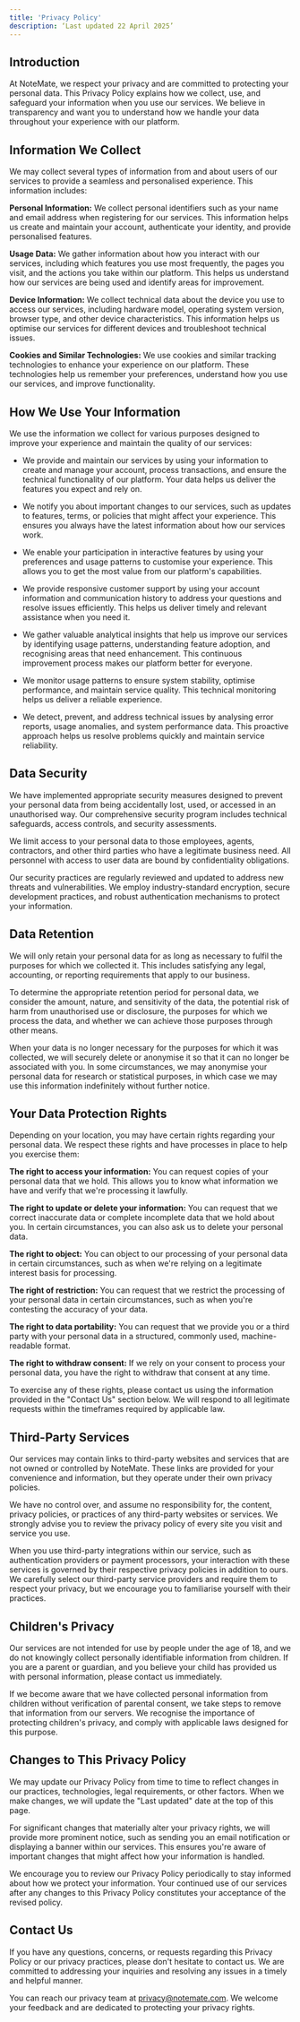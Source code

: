 ```yaml
---
title: 'Privacy Policy'
description: ‘Last updated 22 April 2025’
---
```


## Introduction

At NoteMate, we respect your privacy and are committed to protecting your personal data. This Privacy Policy explains how we collect, use, and safeguard your information when you use our services. We believe in transparency and want you to understand how we handle your data throughout your experience with our platform.

## Information We Collect

We may collect several types of information from and about users of our services to provide a seamless and personalised experience. This information includes:

**Personal Information:** We collect personal identifiers such as your name and email address when registering for our services. This information helps us create and maintain your account, authenticate your identity, and provide personalised features.

**Usage Data:** We gather information about how you interact with our services, including which features you use most frequently, the pages you visit, and the actions you take within our platform. This helps us understand how our services are being used and identify areas for improvement.

**Device Information:** We collect technical data about the device you use to access our services, including hardware model, operating system version, browser type, and other device characteristics. This information helps us optimise our services for different devices and troubleshoot technical issues.

**Cookies and Similar Technologies:** We use cookies and similar tracking technologies to enhance your experience on our platform. These technologies help us remember your preferences, understand how you use our services, and improve functionality.

## How We Use Your Information

We use the information we collect for various purposes designed to improve your experience and maintain the quality of our services:

- We provide and maintain our services by using your information to create and manage your account, process transactions, and ensure the technical functionality of our platform. Your data helps us deliver the features you expect and rely on.

- We notify you about important changes to our services, such as updates to features, terms, or policies that might affect your experience. This ensures you always have the latest information about how our services work.

- We enable your participation in interactive features by using your preferences and usage patterns to customise your experience. This allows you to get the most value from our platform's capabilities.

- We provide responsive customer support by using your account information and communication history to address your questions and resolve issues efficiently. This helps us deliver timely and relevant assistance when you need it.

- We gather valuable analytical insights that help us improve our services by identifying usage patterns, understanding feature adoption, and recognising areas that need enhancement. This continuous improvement process makes our platform better for everyone.

- We monitor usage patterns to ensure system stability, optimise performance, and maintain service quality. This technical monitoring helps us deliver a reliable experience.

- We detect, prevent, and address technical issues by analysing error reports, usage anomalies, and system performance data. This proactive approach helps us resolve problems quickly and maintain service reliability.

## Data Security

We have implemented appropriate security measures designed to prevent your personal data from being accidentally lost, used, or accessed in an unauthorised way. Our comprehensive security program includes technical safeguards, access controls, and security assessments.

We limit access to your personal data to those employees, agents, contractors, and other third parties who have a legitimate business need. All personnel with access to user data are bound by confidentiality obligations.

Our security practices are regularly reviewed and updated to address new threats and vulnerabilities. We employ industry-standard encryption, secure development practices, and robust authentication mechanisms to protect your information.

## Data Retention

We will only retain your personal data for as long as necessary to fulfil the purposes for which we collected it. This includes satisfying any legal, accounting, or reporting requirements that apply to our business.

To determine the appropriate retention period for personal data, we consider the amount, nature, and sensitivity of the data, the potential risk of harm from unauthorised use or disclosure, the purposes for which we process the data, and whether we can achieve those purposes through other means.

When your data is no longer necessary for the purposes for which it was collected, we will securely delete or anonymise it so that it can no longer be associated with you. In some circumstances, we may anonymise your personal data for research or statistical purposes, in which case we may use this information indefinitely without further notice.

## Your Data Protection Rights

Depending on your location, you may have certain rights regarding your personal data. We respect these rights and have processes in place to help you exercise them:

**The right to access your information:** You can request copies of your personal data that we hold. This allows you to know what information we have and verify that we're processing it lawfully.

**The right to update or delete your information:** You can request that we correct inaccurate data or complete incomplete data that we hold about you. In certain circumstances, you can also ask us to delete your personal data.

**The right to object:** You can object to our processing of your personal data in certain circumstances, such as when we're relying on a legitimate interest basis for processing.

**The right of restriction:** You can request that we restrict the processing of your personal data in certain circumstances, such as when you're contesting the accuracy of your data.

**The right to data portability:** You can request that we provide you or a third party with your personal data in a structured, commonly used, machine-readable format.

**The right to withdraw consent:** If we rely on your consent to process your personal data, you have the right to withdraw that consent at any time.

To exercise any of these rights, please contact us using the information provided in the "Contact Us" section below. We will respond to all legitimate requests within the timeframes required by applicable law.

## Third-Party Services

Our services may contain links to third-party websites and services that are not owned or controlled by NoteMate. These links are provided for your convenience and information, but they operate under their own privacy policies.

We have no control over, and assume no responsibility for, the content, privacy policies, or practices of any third-party websites or services. We strongly advise you to review the privacy policy of every site you visit and service you use.

When you use third-party integrations within our service, such as authentication providers or payment processors, your interaction with these services is governed by their respective privacy policies in addition to ours. We carefully select our third-party service providers and require them to respect your privacy, but we encourage you to familiarise yourself with their practices.

## Children's Privacy

Our services are not intended for use by people under the age of 18, and we do not knowingly collect personally identifiable information from children. If you are a parent or guardian, and you believe your child has provided us with personal information, please contact us immediately.

If we become aware that we have collected personal information from children without verification of parental consent, we take steps to remove that information from our servers. We recognise the importance of protecting children's privacy, and comply with applicable laws designed for this purpose.

## Changes to This Privacy Policy

We may update our Privacy Policy from time to time to reflect changes in our practices, technologies, legal requirements, or other factors. When we make changes, we will update the "Last updated" date at the top of this page.

For significant changes that materially alter your privacy rights, we will provide more prominent notice, such as sending you an email notification or displaying a banner within our services. This ensures you're aware of important changes that might affect how your information is handled.

We encourage you to review our Privacy Policy periodically to stay informed about how we protect your information. Your continued use of our services after any changes to this Privacy Policy constitutes your acceptance of the revised policy.

## Contact Us

If you have any questions, concerns, or requests regarding this Privacy Policy or our privacy practices, please don't hesitate to contact us. We are committed to addressing your inquiries and resolving any issues in a timely and helpful manner.

You can reach our privacy team at privacy@notemate.com. We welcome your feedback and are dedicated to protecting your privacy rights.